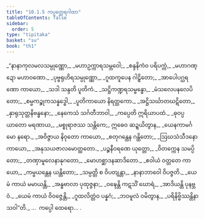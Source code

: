 ```yaml
---
title: "10.1.5 ကပ္ပတ္ထေရဂါထာ"
tableOfContents: false
sidebar:
  order: 5
type: "tipitaka"
basket: "su"
book: "th1"
---
```



<DynamicBreadcrumb />

<Division number="567" book="th1" e="ch" v="19" p="304">

<Paragraph number="874" type="verses" book="th1">
_“နာနာကုလမလသမ္ပုဏ္ဏော,_  
_မဟာဥက္ကာရသမ္ဘဝေါ;_  
_စန္ဒနိကံဝ ပရိပက္ကံ,_  
_မဟာဂဏ္ဍော မဟာဝဏော._  

</Paragraph>

</Division>
<Division number="568" book="th1" e="ch" v="19" p="304">

<Paragraph number="875" type="verses" book="th1">
_ပုဗ္ဗရုဟိရသမ္ပုဏ္ဏော,_  
_ဂူထကူပေန ဂါဠှိတော;_  
_အာပေါပဂ္ဃရဏော ကာယော,_  
_သဒါ သန္ဒတိ ပူတိကံ._  

</Paragraph>

</Division>
<Division number="569" book="th1" e="ch" v="19" p="304">

<Paragraph number="876" type="verses" book="th1">
_သဋ္ဌိကဏ္ဍရသမ္ဗန္ဓော,_  
_မံသလေပနလေပိတော;_  
_စမ္မကဉ္စုကသန္နဒ္ဓေါ,_  
_ပူတိကာယော နိရတ္ထကော._  

</Paragraph>

</Division>
<Division number="570" book="th1" e="ch" v="19" p="304">

<Paragraph number="877" type="verses" book="th1">
_အဋ္ဌိသင်္ဃာတဃဋိတော,_  
_နှာရုသုတ္တနိဗန္ဓနော;_  
_နေကေသံ သင်္ဂတီဘာဝါ,_  
_ကပ္ပေတိ ဣရိယာပထံ._  

</Paragraph>

</Division>
<Division number="571" book="th1" e="ch" v="19" p="304">

<Paragraph number="878" type="verses" book="th1">
_ဓုဝပ္ပယာတော မရဏာယ,_  
_မစ္စုရာဇဿ သန္တိကေ;_  
ဣဓေဝ ဆဍ္ဍယိတွာန,_  
_ယေနကာမင်္ဂမော နရော._  

</Paragraph>

</Division>
<Division number="572" book="th1" e="ch" v="19" p="304">

<Paragraph number="879" type="verses" book="th1">
_အဝိဇ္ဇာယ နိဝုတော ကာယော,_  
_စတုဂန္ထေန ဂန္ထိတော;_  
_ဩဃသံသီဒနော ကာယော,_  
_အနုသယဇာလမောတ္ထတော._  

</Paragraph>

</Division>
<Division number="573" book="th1" e="ch" v="19" p="304">

<Paragraph number="880" type="verses" book="th1">
_ပဉ္စနီဝရဏေ ယုတ္တော,_  
_ဝိတက္ကေန သမပ္ပိတော;_  
_တဏှာမူလေနာနုဂတော,_  
_မောဟစ္ဆာဒနဆာဒိတော._  

</Paragraph>

</Division>
<Division number="574" book="th1" e="ch" v="19" p="304">

<Paragraph number="881" type="verses" book="th1">
_ဧဝါယံ ဝတ္တတေ ကာယော,_  
_ကမ္မယန္တေန ယန္တိတော;_  
_သမ္ပတ္တိ စ ဝိပတျန္တာ,_  
_နာနာဘာဝေါ ဝိပဇ္ဇတိ._  

</Paragraph>

</Division>
<Division number="575" book="th1" e="ch" v="19" p="305">

<Paragraph number="882" type="verses" book="th1">
_ယေမံ ကာယံ မမာယန္တိ,_  
_အန္ဓဗာလာ ပုထုဇ္ဇနာ;_  
_ဝဍ္ဎေန္တိ ကဋသိံ ဃောရံ,_  
_အာဒိယန္တိ ပုနဗ္ဘဝံ._  

</Paragraph>

</Division>
<Division number="576" book="th1" e="ch" v="19" p="305">

<Paragraph number="883" type="verses" book="th1">
_ယေမံ ကာယံ ဝိဝဇ္ဇေန္တိ,_  
_ဂူထလိတ္တံဝ ပန္နဂံ;_  
_ဘဝမူလံ ဝမိတွာန,_  
_ပရိနိဗ္ဗိဿန္တိနာသဝါ”တိ._  


</Paragraph>
</Division>

<Paragraph number="884" type="center" book="th1">
…  ကပ္ပေါ ထေရော… .
</Paragraph>